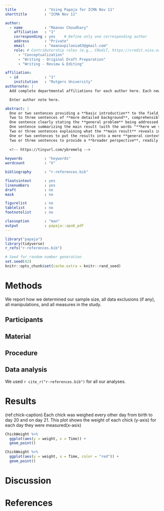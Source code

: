 ```yaml
---
title             : "Using Papaja for ICMA Nov 11"
shorttitle        : "ICMA Nov 11"

author: 
  - name          : "Maanav Choudhary"
    affiliation   : "1"
    corresponding : yes    # Define only one corresponding author
    address       : "Private"
    email         : "maanavpilania63@gmail.com"
    role: # Contributorship roles (e.g., CRediT, https://credit.niso.org/)
      - "Conceptualization"
      - "Writing - Original Draft Preparation"
      - "Writing - Review & Editing"

affiliation:
  - id            : "1"
    institution   : "Rutgers University"
authornote: |
  Add complete departmental affiliations for each author here. Each new line herein must be indented, like this line.

  Enter author note here.

abstract: |
  One or two sentences providing a **basic introduction** to the field,  comprehensible to a scientist in any discipline.
  Two to three sentences of **more detailed background**, comprehensible  to scientists in related disciplines.
  One sentence clearly stating the **general problem** being addressed by  this particular study.
  One sentence summarizing the main result (with the words "**here we show**" or their equivalent).
  Two or three sentences explaining what the **main result** reveals in direct comparison to what was thought to be the case previously, or how the  main result adds to previous knowledge.
  One or two sentences to put the results into a more **general context**.
  Two or three sentences to provide a **broader perspective**, readily comprehensible to a scientist in any discipline.
  
  <!-- https://tinyurl.com/ybremelq -->
  
keywords          : "keywords"
wordcount         : "X"

bibliography      : "r-references.bib"

floatsintext      : yes
linenumbers       : yes
draft             : no
mask              : no

figurelist        : no
tablelist         : no
footnotelist      : no

classoption       : "man"
output            : papaja::apa6_pdf
---
```


```r
library("papaja")
library(tidyverse)
r_refs("r-references.bib")
```

```r
# Seed for random number generation
set.seed(42)
knitr::opts_chunk$set(cache.extra = knitr::rand_seed)
```



# Methods
We report how we determined our sample size, all data exclusions (if any), all manipulations, and all measures in the study. <!-- 21-word solution (Simmons, Nelson & Simonsohn, 2012; retrieved from http://ssrn.com/abstract=2160588) -->

## Participants

## Material

## Procedure

## Data analysis
We used `r cite_r("r-references.bib")` for all our analyses.


# Results

(ref:chick-caption) Each chick was weighed every other day from birth to day 20 and on day 21. This plot shows the weight of each chick (y-axis) for each day they were measured(x-asix)

```r
ChickWeight %>%
  ggplot(aes(y = weight, x = Time)) +
  geom_point()
```

```r
ChickWeight %>%
  ggplot(aes(y = weight, x = Time, color = "red")) +
  geom_point()
```

# Discussion


\newpage

# References

::: {#refs custom-style="Bibliography"}
:::
